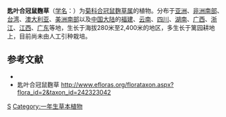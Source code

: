 {{Speciesbox
| taxon = Gnaphalium pensylvanicum
| image = Gamochaeta pensylvanica- Río Negro, Palmar, Suelo arcilloso entre rocas cerca al dique de la represa 1.jpg
| binomial_authority = Willd.
}}

'''匙叶合冠鼠麴草'''（[[学名|学名]]：{{lang|la|''Gnaphalium pensylvanicum''}}）为[[菊科|菊科]][[合冠鼠麴草属|合冠鼠麴草属]]的植物。分布于[[亚洲|亚洲]]、[[非洲南部|非洲南部]]、[[台湾|台湾]]、[[澳大利亚|澳大利亚]]、[[美洲南部|美洲南部]]以及[[中国大陆|中国大陆]]的[[福建|福建]]、[[云南|云南]]、[[四川|四川]]、[[湖南|湖南]]、[[广西|广西]]、[[浙江|浙江]]、[[江西|江西]]、[[广东|广东]]等地，生长于海拔280米至2,400米的地区，多生长于篱园耕地上，目前尚未由人工引种栽培。

== 参考文献 ==
<div class="references-small">
* {{cite web| url =http://www.bioinfo.cn/db05/KmzwSpecies.php?action=view&id=4615| title =匙叶鼠麴草| work =《中国高等植物数据库全库》| publisher =中国科学院微生物研究所| author =昆明植物研究所| accessdate =2009-02-25| deadurl =yes| archiveurl =https://web.archive.org/web/20160305040708/http://www.bioinfo.cn/db05/KmzwSpecies.php?action=view&id=4615| archivedate =2016-03-05}}
* 匙叶合冠鼠麴草 http://www.efloras.org/florataxon.aspx?flora_id=2&taxon_id=242323042{{Wayback|url=http://www.efloras.org/florataxon.aspx?flora_id=2&taxon_id=242323042 |date=20160304115319 }}
</div>

{{Taxonbar}}
[[Category:鼠麴草屬|S]]
[[Category:一年生草本植物|Category:一年生草本植物]]